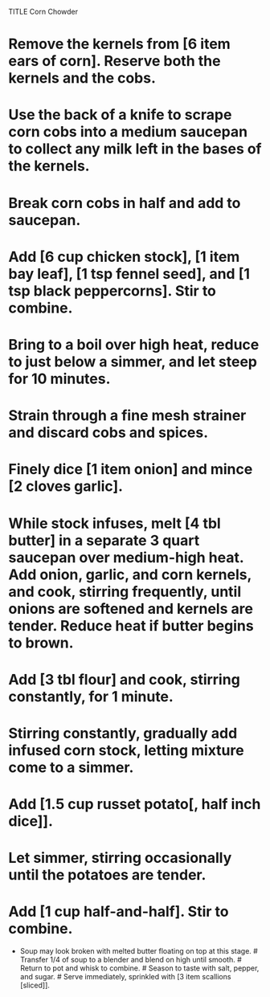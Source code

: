 TITLE Corn Chowder

# Remove the kernels from [6 item ears of corn]. Reserve both the kernels and the cobs. 
# Use the back of a knife to scrape corn cobs into a medium saucepan to collect any milk left in the bases of the kernels. 
# Break corn cobs in half and add to saucepan. 
# Add [6 cup chicken stock], [1 item bay leaf], [1 tsp fennel seed], and [1 tsp black peppercorns]. Stir to combine. 
# Bring to a boil over high heat, reduce to just below a simmer, and let steep for 10 minutes. 
# Strain through a fine mesh strainer and discard cobs and spices.

# Finely dice [1 item onion] and mince [2 cloves garlic].
# While stock infuses, melt [4 tbl butter] in a separate 3 quart saucepan over medium-high heat. Add onion, garlic, and corn kernels, and cook, stirring frequently, until onions are softened and kernels are tender. Reduce heat if butter begins to brown. 
# Add [3 tbl flour] and cook, stirring constantly, for 1 minute.
# Stirring constantly, gradually add infused corn stock, letting mixture come to a simmer. 
# Add [1.5 cup russet potato[, half inch dice]].
# Let simmer, stirring occasionally until the potatoes are tender. 
# Add [1 cup half-and-half]. Stir to combine. 
* Soup may look broken with melted butter floating on top at this stage.
# Transfer 1/4 of soup to a blender and blend on high until smooth. 
# Return to pot and whisk to combine. 
# Season to taste with salt, pepper, and sugar. 
# Serve immediately, sprinkled with [3 item scallions [sliced]].